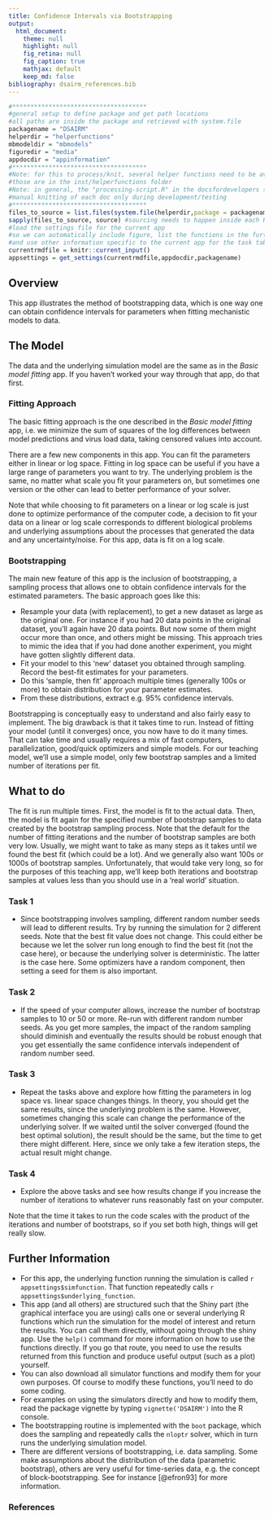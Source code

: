 ```yaml
---
title: Confidence Intervals via Bootstrapping
output:
  html_document:
    theme: null
    highlight: null
    fig_retina: null
    fig_caption: true
    mathjax: default 
    keep_md: false
bibliography: dsairm_references.bib
---
```


```r
#*************************************
#general setup to define package and get path locations
#all paths are inside the package and retrieved with system.file
packagename = "DSAIRM"
helperdir = "helperfunctions"
mbmodeldir = "mbmodels"
figuredir = "media"
appdocdir = "appinformation" 
#*************************************
#Note: for this to process/knit, several helper functions need to be available (sourced) first
#those are in the inst/helperfunctions folder
#Note: in general, the "processing-script.R" in the docsfordevelopers should be used to produce the html docs
#manual knitting of each doc only during development/testing
#*************************************
files_to_source = list.files(system.file(helperdir,package = packagename),full.names=TRUE)
sapply(files_to_source, source) #sourcing needs to happen inside each Rmd file since knitr starts a new environment
#load the settings file for the current app 
#so we can automatically include figure, list the functions in the further information section
#and use other information specific to the current app for the task table generation
currentrmdfile = knitr::current_input() 
appsettings = get_settings(currentrmdfile,appdocdir,packagename)
```



## Overview {#shinytab1}
This app illustrates the method of bootstrapping data, which is one way one can obtain confidence intervals for parameters when fitting mechanistic models to data.


## The Model {#shinytab2} 

The data and the underlying simulation model are the same as in the _Basic model fitting_ app. If you haven't worked your way through that app, do that first.

### Fitting Approach
The basic fitting approach is the one described in the _Basic model fitting_ app, i.e. we minimize the sum of squares of the log differences between model predictions and virus load data, taking censored values into account.

There are a few new components in this app. You can fit the parameters either in linear or log space. Fitting in log space can be useful if you have a large range of parameters you want to try. The underlying problem is the same, no matter what scale you fit your parameters on, but sometimes one version or the other can lead to better performance of your solver.

Note that while choosing to fit parameters on a linear or log scale is just done to optimize performance of the computer code, a decision to fit your data on a linear or log scale corresponds to different biological problems and underlying assumptions about the processes that generated the data and any uncertainty/noise. For this app, data is fit on a log scale. 

### Bootstrapping
The main new feature of this app is the inclusion of bootstrapping, a sampling process that allows one to obtain confidence intervals for the estimated parameters. The basic approach goes like this:

* Resample your data (with replacement), to get a new dataset as large as the original one. For instance if you had 20 data points in the original dataset, you'll again have 20 data points. But now some of them might occur more than once, and others might be missing. This approach tries to mimic the idea that if you had done another experiment, you might have gotten slightly different data.
* Fit your model to this 'new' dataset you obtained through sampling. Record the best-fit estimates for your parameters.
* Do this 'sample, then fit' approach multiple times (generally 100s or more) to obtain distribution for your parameter estimates.
* From these distributions, extract e.g. 95% confidence intervals.

Bootstrapping is conceptually easy to understand and also fairly easy to implement. The big drawback is that it takes time to run. Instead of fitting your model (until it converges) once, you now have to do it many times. That can take time and usually requires a mix of fast computers, parallelization, good/quick optimizers and simple models. For our teaching model, we'll use a simple model, only few bootstrap samples and a limited number of iterations per fit. 


## What to do {#shinytab3}
The fit is run multiple times. First, the model is fit to the actual data. Then, the model is fit again for the specified number of bootstrap samples to data created by the bootstrap sampling process. Note that the default for the number of fitting iterations and the number of bootstrap samples are both very low. Usually, we might want to take as many steps as it takes until we found the best fit (which could be a lot). And we generally also want 100s or 1000s of bootstrap samples. Unfortunately, that would take very long, so for the purposes of this teaching app, we'll keep both iterations and bootstrap samples at values less than you should use in a 'real world' situation.


### Task 1 
* Since bootstrapping involves sampling, different random number seeds will lead to different results. Try by running the simulation for 2 different seeds. Note that the best fit value does not change. This could either be because we let the solver run long enough to find the best fit (not the case here), or because the underlying solver is deterministic. The latter is the case here. Some optimizers have a random component, then setting a seed for them is also important. 

### Task 2 
* If the speed of your computer allows, increase the number of bootstrap samples to 10 or 50 or more. Re-run with different random number seeds. As you get more samples, the impact of the random sampling should diminish and eventually the results should be robust enough that you get essentially the same confidence intervals independent of random number seed.

### Task 3
* Repeat the tasks above and explore how fitting the parameters in log space vs. linear space changes things. In theory, you should get the same results, since the underlying problem is the same. However, sometimes changing this scale can change the performance of the underlying solver. If we waited until the solver converged (found the best optimal solution), the result should be the same, but the time to get there might different. Here, since we only take a few iteration steps, the actual result might change.

### Task 4
* Explore the above tasks and see how results change if you increase the number of iterations to whatever runs reasonably fast on your computer.

Note that the time it takes to run the code scales with the product of the iterations and number of bootstraps, so if you set both high, things will get really slow.

## Further Information {#shinytab4}
* For this app, the underlying function running the simulation is called ``r appsettings$simfunction``. That function repeatedly calls ``r appsettings$underlying_function``. 
* This app (and all others) are structured such that the Shiny part (the graphical interface you are using) calls one or several underlying R functions which run the simulation for the model of interest and return the results. You can call them directly, without going through the shiny app. Use the `help()` command for more information on how to use the functions directly. If you go that route, you need to use the results returned from this function and produce useful output (such as a plot) yourself. 
* You can also download all simulator functions and modify them for your own purposes.  Of course to modify these functions, you'll need to do some coding.
* For examples on using the simulators directly and how to modify them, read the package vignette by typing `vignette('DSAIRM')` into the R console.
* The bootstrapping routine is implemented with the `boot` package, which does the sampling and repeatedly calls the `nloptr` solver, which in turn runs the underlying simulation model.
* There are different versions of bootstrapping, i.e. data sampling. Some make assumptions about the distribution of the data (parametric bootstrap), others are very useful for time-series data, e.g. the concept of block-bootstrapping. See for instance [@efron93] for more information.

### References


